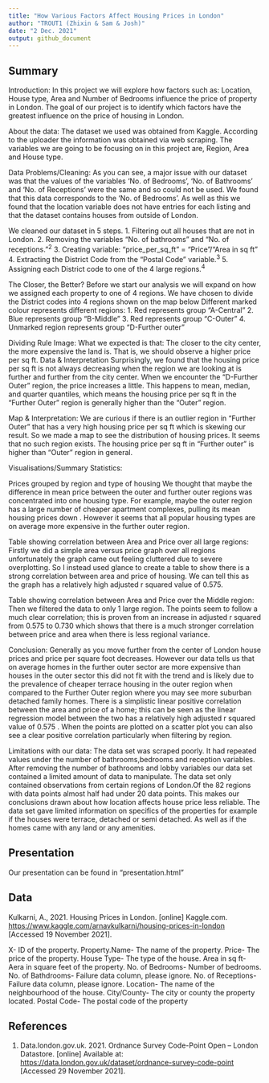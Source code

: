 ```yaml
---
title: "How Various Factors Affect Housing Prices in London"
author: "TROUT1 (Zhixin & Sam & Josh)"
date: "2 Dec. 2021"
output: github_document
---
```



## Summary

Introduction:
In this project we will explore how factors such as: Location, House type, Area and Number of Bedrooms influence the price of property in London.
The goal of our project is to identify which factors have the greatest influence on the price of housing in London. 

About the data:
The dataset we used was obtained from Kaggle. According to the uploader the information was obtained via web scraping. The variables we are going to be focusing on in this project are, Region, Area and House type.

Data Problems/Cleaning:
As you can see, a major issue with our dataset was that the values of the variables 'No. of Bedrooms', 'No. of Bathrooms' and 'No. of Receptions' were the same and so could not be used. We found that this data corresponds to the ‘No. of Bedrooms’.
As well as this we found that the location variable does not have entries for each listing and that the dataset contains houses from outside of London. 

We cleaned our dataset in 5 steps. 
1. Filtering out all houses that are not in London.
2. Removing the variables "No. of bathrooms" and "No. of receptions."^2^
3. Creating variable: "price_per_sq_ft" = "Price"/"Area in sq ft"
4. Extracting the District Code from the "Postal Code" variable.^3^
5. Assigning each District code to one of the 4 large regions.^4^

The Closer, the Better?
Before we start our analysis we will expand on how we assigned each property to one of 4 regions. 
We have chosen to divide the District codes into 4 regions shown on the map below
Different marked colour represents different regions:
1. Red represents group "A-Central"
2. Blue represents group "B-Middle"
3. Red represents group "C-Outer"
4. Unmarked region represents group "D-Further outer"

Dividing Rule Image:
What we expected is that: The closer to the city center, the more expensive the land is. That is, we should observe a higher price per sq ft.
Data & Interpretation
Surprisingly, we found that the housing price per sq ft is not always decreasing when the region we are looking at is further and further from the city center. When we encounter the "D-Further Outer" region, the price increases a little. This happens to mean, median, and quarter quantiles, which means the housing price per sq ft in the "Further Outer" region is generally higher than the "Outer" region.

Map & Interpretation:
 We are curious if there is an outlier region in "Further Outer" that has a very high housing price per sq ft which is skewing our result. So we made a map to see the distribution of housing prices.
 It seems that no such region exists. The housing price per sq ft in "Further outer" is higher than "Outer" region in general.

Visualisations/Summary Statistics:

 Prices grouped by region and type of housing 
We thought that maybe the difference in mean price between the outer and further outer regions was concentrated into one housing type. For example, maybe the outer region has a large number of cheaper apartment complexes, pulling its mean housing prices down . However it seems that all popular housing types are on average more expensive in the further outer region.

Table showing correlation between Area and Price over all large regions:
Firstly we did a simple area  versus price graph over all regions unfortunately the graph came out feeling cluttered due to severe overplotting. 
So I instead used glance to create a table to show there is a strong correlation between area and price of housing. We can tell this as the graph has a relatively high adjusted r squared value of 0.575.

Table showing correlation between Area and Price over the Middle region:
Then we filtered the data to only 1 large region. The points seem to follow a much clear correlation; this is proven from an increase in adjusted r squared from 0.575  to 0.730 which shows that there is a much stronger correlation between price and area when there is less regional variance.

Conclusion:
Generally as you move further from the center of London house prices and price per square foot decreases. However our data tells us that on average homes in the further outer sector are more expensive than houses in the outer sector this did not fit with the trend and is likely due to the prevalence of cheaper terrace housing in the outer region when compared to the Further Outer region where you may see more suburban detached family homes.
There is a simplistic linear positive correlation between the area and price of a home; this can be seen as the linear regression model between the two has a relatively high adjusted r squared value of 0.575 . When the points are plotted on a scatter plot you can also see a clear positive correlation particularly when filtering by region. 

Limitations with our data:
 The data set was scraped poorly. It had repeated values under the number of bathrooms,bedrooms and reception variables. After removing the number of bathrooms and lobby variables our data set contained a limited amount of data to manipulate.
The data set only contained observations from certain regions of London.Of the 82 regions with data points almost half had under 20 data points. This makes our conclusions drawn about how location affects house price less reliable. 
The data set gave limited information on specifics of the properties for example if the houses were terrace, detached or semi detached. As well as if the homes came with any land or any amenities.


## Presentation

Our presentation can be found in "presentation.html"

## Data

Kulkarni, A., 2021. Housing Prices in London. [online] Kaggle.com. <https://www.kaggle.com/arnavkulkarni/housing-prices-in-london> [Accessed 19 November 2021].

X- ID of the property.
Property.Name- The name of the property.
Price- The price of the property.
House Type- The type of the house.
Area in sq ft- Aera in square feet of the property.
No. of Bedrooms- Number of bedrooms.
No. of Bathdrooms- Failure data column, please ignore.
No. of Receptions- Failure data column, please ignore.
Location- The name of the neighbourhood of the house.
City/County- The city or county the property located.
Postal Code- The postal code of the property

## References

1. Data.london.gov.uk. 2021. Ordnance Survey Code-Point Open – London Datastore. [online] Available at: <https://data.london.gov.uk/dataset/ordnance-survey-code-point> [Accessed 29 November 2021].
